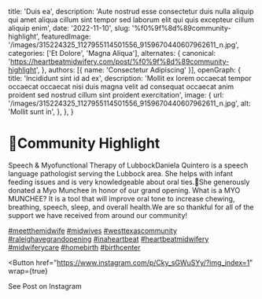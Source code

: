   title: 'Duis ea',
  description: 'Aute nostrud esse consectetur duis nulla aliquip qui amet aliqua cillum sint tempor sed laborum elit qui quis excepteur cillum aliquip enim',
  date: '2022-11-10',
  slug: '%f0%9f%8d%89community-highlight',
  featuredImage: '/images/315224325_1127955114501556_9159670440607962611_n.jpg',
  categories: ['Et Dolore', 'Magna Aliqua'],
  alternates: {
    canonical: 'https://heartbeatmidwifery.com/post/%f0%9f%8d%89community-highlight',
  },
  authors: [{ name: 'Consectetur Adipiscing' }],
  openGraph: {
    title: 'Incididunt sint id ad ex',
    description: 'Mollit ex lorem occaecat tempor occaecat occaecat nisi duis magna velit ad consequat occaecat anim proident sed nostrud cillum sint proident exercitation',
    image: {
      url: '/images/315224325_1127955114501556_9159670440607962611_n.jpg',
      alt: 'Mollit sunt in',
    },
  },
}


# 🍉Community Highlight

<Gallery>
  <GalleryItem
    src="/images/315224325_1127955114501556_9159670440607962611_n.jpg"
    size="large"
  />
  <GalleryItem
    src="/images/314909993_3289422121317082_1846289374198392119_n.jpg"
    size="large"
  />
</Gallery>

Speech & Myofunctional Therapy of LubbockDaniela Quintero is a speech language pathologist serving the Lubbock area. She helps with infant feeding issues and is very knowledgeable about oral ties.💫She generously donated a Myo Munchee in honor of our grand opening. What is a MYO MUNCHEE? It is a tool that will improve oral tone to increase chewing, breathing, speech, sleep, and overall health.We are so thankful for all of the support we have received from around our community!

[#meetthemidwife](https://www.instagram.com/explore/tags/meetthemidwife/) [#midwives](https://www.instagram.com/explore/tags/midwives/) [#westtexascommunity](https://www.instagram.com/explore/tags/westtexascommunity/) [#raleighavegrandopening](https://www.instagram.com/explore/tags/raleighavegrandopening/) [#inaheartbeat](https://www.instagram.com/explore/tags/inaheartbeat/) [#heartbeatmidwifery](https://www.instagram.com/explore/tags/heartbeatmidwifery/) [#midwiferycare](https://www.instagram.com/explore/tags/midwiferycare/) [#homebirth](https://www.instagram.com/explore/tags/homebirth/) [#birthcenter](https://www.instagram.com/explore/tags/birthcenter/)

<Button
  href="https://www.instagram.com/p/Cky_sGWuSYy/?img_index=1"
  wrap={true}
>
  See Post on Instagram
</Button>
